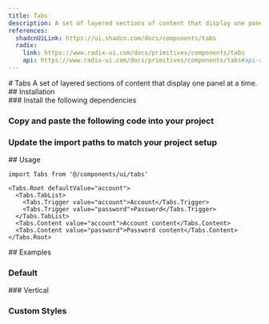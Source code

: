 ```yaml
---
title: Tabs
description: A set of layered sections of content that display one panel at a time.
references:
  shadcnUiLink: https://ui.shadcn.com/docs/components/tabs
  radix:
    link: https://www.radix-ui.com/docs/primitives/components/tabs
    api: https://www.radix-ui.com/docs/primitives/components/tabs#api-reference
---
```

<ContentContainer>

<Section>
# Tabs
A set of layered sections of content that display one panel at a time.

<ComponentPreview name="tabs" withRecipe />
</Section>

<Section>
## Installation

<Steps>
<Section>
### Install the following dependencies

<InstallTabs pkg="@radix-ui/react-tabs" />

### Copy and paste the following code into your project

<ComponentSource name="tabs" />

### Update the import paths to match your project setup
</Section>
</Steps>
</Section>

<Section>
## Usage

```tsx
import Tabs from '@/components/ui/tabs'
```
```tsx
<Tabs.Root defaultValue="account">
  <Tabs.TabList>
    <Tabs.Trigger value="account">Account</Tabs.Trigger>
    <Tabs.Trigger value="password">Password</Tabs.Trigger>
  </Tabs.TabList>
  <Tabs.Content value="account">Account content</Tabs.Content>
  <Tabs.Content value="password">Password content</Tabs.Content>
</Tabs.Root>
```
</Section>
<Section>
## Examples

### Default
<ComponentPreview name="tabs" />
### Vertical
<ComponentPreview name="tabs" file = "vertical"/>

### Custom Styles
<ComponentPreview name="tabs" file = "custom-styles"/>
</Section>
</ContentContainer>